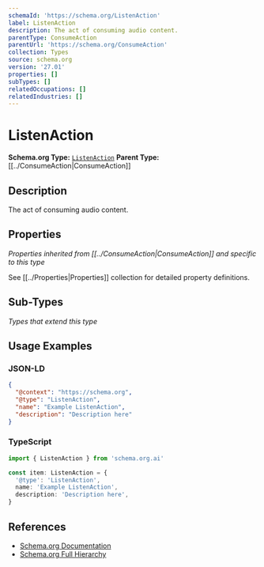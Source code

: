 ```yaml
---
schemaId: 'https://schema.org/ListenAction'
label: ListenAction
description: The act of consuming audio content.
parentType: ConsumeAction
parentUrl: 'https://schema.org/ConsumeAction'
collection: Types
source: schema.org
version: '27.01'
properties: []
subTypes: []
relatedOccupations: []
relatedIndustries: []
---
```

# ListenAction

**Schema.org Type:** [`ListenAction`](https://schema.org/ListenAction)
**Parent Type:** [[../ConsumeAction|ConsumeAction]]

## Description

The act of consuming audio content.

## Properties

*Properties inherited from [[../ConsumeAction|ConsumeAction]] and specific to this type*

See [[../Properties|Properties]] collection for detailed property definitions.

## Sub-Types

*Types that extend this type*

## Usage Examples

### JSON-LD

```json
{
  "@context": "https://schema.org",
  "@type": "ListenAction",
  "name": "Example ListenAction",
  "description": "Description here"
}
```

### TypeScript

```typescript
import { ListenAction } from 'schema.org.ai'

const item: ListenAction = {
  '@type': 'ListenAction',
  name: 'Example ListenAction',
  description: 'Description here',
}
```

## References

- [Schema.org Documentation](https://schema.org/ListenAction)
- [Schema.org Full Hierarchy](https://schema.org/docs/full.html)
